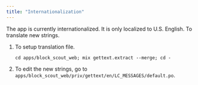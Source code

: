 ```yaml
---
title: "Internationalization"
---
```


The app is currently internationalized. It is only localized to U.S. English. To translate new strings.

1. To setup translation file.

   `cd apps/block_scout_web; mix gettext.extract --merge; cd -`

2. To edit the new strings, go to `apps/block_scout_web/priv/gettext/en/LC_MESSAGES/default.po`.


